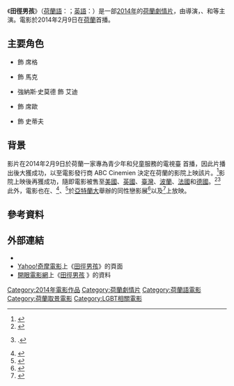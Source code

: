 {{noteTA
|T=zh-tw:田徑男孩; zh-hk:15不惑;
|G1=Movie
|G2=Show
|1=zh-tw:田徑男孩; zh-hk:15不惑;
}}

{{Infobox film
| name           = 田徑男孩
| original_name  = ''{{lang|nl|Jongens}}''
| image          = Jongens 2014 (TW film poster).JPG
| caption        = 電影海報
| director       = {{tsl|nl|Mischa Kamp|米莎·坎普}}
| producer       = Iris Otten<br />Sander van Meurs<br />{{tsl|en|Pieter Kuijpers|彼得·凱柏西}}
| writer         = 克里斯‧維斯登多普<br />雅-彼得‧恩德勒
| starring       = {{tsl|nl|Gijs Blom|薛斯‧布隆}}<br />{{tsl|nl|Ko Zandvliet|寇‧冉福立}}<br />{{tsl|nl|Stijn Taverne|史登‧達斐勒}}
| music          = Rutger Reinders
| cinematography = Melle van Essen
| editing        = Katarina Türler
| studio         = Pupkin Film
| distributor    = 
| released       = {{flagicon|NLD}} 2014年2月9日<br />{{flagicon|US}} 2014年6月2日 {{small|({{tsl|en|Seattle International Film Festival|西雅圖國際影展}})}}<br />{{flagicon|ROC}} 2014年8月22日<br />{{flagicon|HK}} 2014年9月14日 {{small|([[香港同志影展|香港同志影展]])}}<br />{{flagicon|POL}} 2015年2月27日
| runtime        = 76分鐘<ref>{{cite web|url=http://www.bbfc.co.uk/releases/boys-video|title=BOYS (PG)|website=[[British_Board_of_Film_Classification|British Board of Film Classification]]|access-date=17 July 2015|archive-date=2016-06-19|archive-url=https://web.archive.org/web/20160619042852/http://www.bbfc.co.uk/releases/boys-video|dead-url=no}}</ref>
| country        = {{NLD}}
| language       = [[荷蘭語|荷蘭語]]
| budget         = 
| gross          = <!-- Please use condensed and rounded values, e.g. "£11.6 million" not "£11,586,221" -->
| tw_name       = 田徑男孩
| hk_name       = 15不惑<ref>{{cite web|url=http://www.inmediahk.net/node/1030175|title=2014同志電影回顧──十部緊扣「同志」的電影|accessdate=2017-01-10|archive-date=2016-10-19|archive-url=https://web.archive.org/web/20161019050618/http://www.inmediahk.net/node/1030175|dead-url=no}} [[香港獨立媒體|香港獨立媒體]]</ref>
}}
{{Portal box|電影|荷蘭}}

《'''田徑男孩'''》（[[荷蘭語|荷蘭語]]：''{{lang|nl|Jongens}}''；[[英語|英語]]：''{{lang|en|Boys}}''）是一部[[2014年電影|2014年]]的[[荷蘭電影|荷蘭]]{{tsl|en|Coming-of-age story|青春成長故事|青春成長}}[[劇情片|劇情片]]，由{{tsl|nl|Mischa Kamp|米莎·坎普}}導演，{{tsl|nl|Gijs Blom|薛斯‧布隆}}、{{tsl|nl|Ko Zandvliet|寇‧冉福立}}和{{tsl|nl|Stijn Taverne|史登‧達斐勒}}等主演。電影於2014年2月9日在[[荷蘭|荷蘭]]首播。

== 主要角色 ==
* {{tsl|nl|Gijs Blom|薛斯‧布隆}} 飾 席格
* {{tsl|nl|Ko Zandvliet|寇‧冉福立}} 飾 馬克
* 強納斯‧史莫德 飾 艾迪
* {{tsl|nl|Ton Kas|彤‧喀斯}} 飾 席歐
* {{tsl|nl|Stijn Taverne|史登‧達斐勒}} 飾 史蒂夫

== 背景 ==
影片在2014年2月9日於荷蘭一家專為青少年和兒童服務的電視臺 {{tsl|en|NPO Zapp|NPO Zapp}} 首播，因此片播出後大獲成功，以至電影發行商 ABC Cinemien 決定在荷蘭的影院上映該片。<ref>{{cite web |url=http://www.nu.nl/film/3754072/telefilm-jongens-gaat-toch-bioscoop.html |title=Telefilm jongens gaat toch bioscioop |last= |first= |date=17 April 2014 |accessdate=24 September 2014 |language=nl |trans_title=Television movie "Jongens" to theatres |archive-date=2016-03-04 |archive-url=https://web.archive.org/web/20160304045312/http://www.nu.nl/film/3754072/telefilm-jongens-gaat-toch-bioscoop.html |dead-url=no }}</ref>影院上映後再獲成功，隨即電影被售至[[美國|美國]]、[[英國|英國]]、[[中華民國|臺灣]]、[[波蘭|波蘭]]、[[法國|法國]]和[[德國|德國]]。<ref name="zlin">{{cite web |url=http://www.nu.nl/film/3794035/jongens-grote-winnaar-jeugdfilmfestival-tsjechie.html |title=Jongens grote winnaar jeugdfilmfestival Tsjechie |last= |first= |date=4 June 2014 |accessdate=24 September 2014 |language=nl |trans_title="Jongens" big winner at the youth film festival Czech Republic |archive-date=2016-03-04 |archive-url=https://web.archive.org/web/20160304002541/http://www.nu.nl/film/3794035/jongens-grote-winnaar-jeugdfilmfestival-tsjechie.html |dead-url=no }}</ref><ref name="hollywood_reporter">{{cite web |url=http://www.hollywoodreporter.com/review/boys-jongens-film-review-699129 |title=Boys film review |last1=van Hoeij |first1=Boyd |last2= |first2= |date=5 May 2014 |website=www.hollywoodreporter.com |publisher= |accessdate=24 September 2014 |archive-date=2017-04-03 |archive-url=https://web.archive.org/web/20170403222052/http://www.hollywoodreporter.com/review/boys-jongens-film-review-699129 |dead-url=no }}.</ref>此外，電影也在{{tsl|en|Seattle International Film Festival|西雅圖國際影展}}、<ref>{{cite web|url=http://www.siff.net/festival-2014/boys|title=Boys|last1=|first1=|last2=|first2=|date=|website=www.siff.net|publisher=|accessdate=24 September 2014|deadurl=yes|archiveurl=https://web.archive.org/web/20140917204442/http://www.siff.net/festival-2014/boys|archivedate=2014年9月17日}}</ref>{{tsl|en|Vancouver Queer Film Festival|溫哥華酷兒影展}}、<ref>{{cite web|url=http://www.queerfilmfestival.ca/viewshowtime.php?stid=708|title=Boys (Jongens)|last1=|first1=|last2=|first2=|date=|website=http://www.queerfilmfestival.ca|publisher=|accessdate=24 September 2014|deadurl=yes|archiveurl=https://web.archive.org/web/20140913055847/http://www.queerfilmfestival.ca/viewshowtime.php?stid=708|archivedate=2014年9月13日}}</ref>於[[亞特蘭大|亞特蘭大]]舉辦的{{tsl|en|Out on Film|Out on Film}}同性戀影展<ref>{{cite web|url=http://www.outonfilm.org/2014Boys.html|title=Boys|last1=|first1=|last2=|first2=|date=|website=http://www.outonfilm.org|publisher=|accessdate=24 September 2014|deadurl=yes|archiveurl=https://web.archive.org/web/20140928085429/http://www.outonfilm.org/2014Boys.html|archivedate=2014年9月28日}}</ref>以及{{tsl|en|San Francisco International LGBT Film Festival|舊金山國際LGBT影展}}<ref>{{cite web|url=http://ticketing.frameline.org/festival/film/detail.aspx?id=3335&FID=51|title=Boys|last1=|first1=|last2=|first2=|date=|website=|publisher=|accessdate=14 September 2014|archive-url=https://web.archive.org/web/20160304053715/http://ticketing.frameline.org/festival/film/detail.aspx?id=3335&FID=51|archive-date=2016-03-04|dead-url=yes}}</ref>上放映。

== 參考資料 ==
{{Reflist}}

== 外部連結 ==
*{{imdb title|3318220|田徑男孩}}
*[[Yahoo奇摩|Yahoo!奇摩電影]]上《[https://tw.movies.yahoo.com/movieinfo_main.html/id=5345 田徑男孩]》的頁面 {{zh-tw}}
*[[開眼電影網|開眼電影網]]上《[http://app2.atmovies.com.tw/film/fbnl43318220/ 田徑男孩] {{Wayback|url=http://app2.atmovies.com.tw/film/fbnl43318220/ |date=20171017035058 }}》的資料 {{zh-tw}}

{{DEFAULTSORT:Jongens}}
[[Category:2014年電影作品|Category:2014年電影作品]]
[[Category:荷蘭劇情片|Category:荷蘭劇情片]]
[[Category:荷蘭語電影|Category:荷蘭語電影]]
[[Category:荷蘭取景電影|Category:荷蘭取景電影]]
[[Category:LGBT相關電影|Category:LGBT相關電影]]